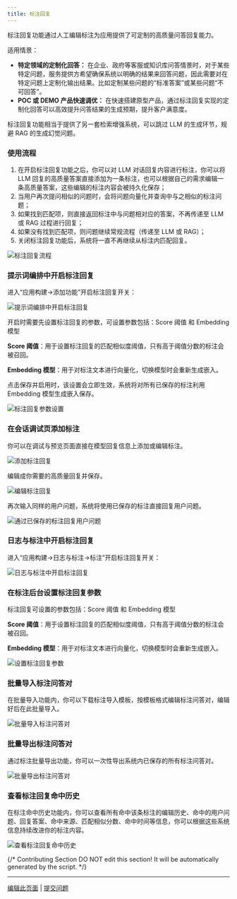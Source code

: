 ```yaml
---
title: 标注回复
---
```


标注回复功能通过人工编辑标注为应用提供了可定制的高质量问答回复能力。

适用情景：

* **特定领域的定制化回答：** 在企业、政府等客服或知识库问答情景时，对于某些特定问题，服务提供方希望确保系统以明确的结果来回答问题，因此需要对在特定问题上定制化输出结果。比如定制某些问题的“标准答案”或某些问题“不可回答”。
* **POC 或 DEMO 产品快速调优：** 在快速搭建原型产品，通过标注回复实现的定制化回答可以高效提升问答结果的生成预期，提升客户满意度。

标注回复功能相当于提供了另一套检索增强系统，可以跳过 LLM 的生成环节，规避 RAG 的生成幻觉问题。

### 使用流程

1. 在开启标注回复功能之后，你可以对 LLM 对话回复内容进行标注，你可以将 LLM 回复的高质量答案直接添加为一条标注，也可以根据自己的需求编辑一条高质量答案，这些编辑的标注内容会被持久化保存；
2. 当用户再次提问相似的问题时，会将问题向量化并查询中与之相似的标注问题；
3. 如果找到匹配项，则直接返回标注中与问题相对应的答案，不再传递至 LLM 或 RAG 过程进行回复；
4. 如果没有找到匹配项，则问题继续常规流程（传递至 LLM 或 RAG）；
5. 关闭标注回复功能后，系统将一直不再继续从标注内匹配回复。

![标注回复流程](https://assets-docs.dify.ai/dify-enterprise-mintlify/zh_CN/guides/annotation/7bebcf85d52f65d5649956f47ed33d43.png)

### 提示词编排中开启标注回复

进入“应用构建->添加功能”开启标注回复开关：

![提示词编排中开启标注回复](https://assets-docs.dify.ai/dify-enterprise-mintlify/zh_CN/guides/annotation/1aaba1cc8c3f7ceece1b4de8ba4b0038.png)

开启时需要先设置标注回复的参数，可设置参数包括：Score 阈值 和 Embedding 模型

**Score 阈值**：用于设置标注回复的匹配相似度阈值，只有高于阈值分数的标注会被召回。

**Embedding 模型**：用于对标注文本进行向量化，切换模型时会重新生成嵌入。

点击保存并启用时，该设置会立即生效，系统将对所有已保存的标注利用 Embedding 模型生成嵌入保存。

![标注回复参数设置](https://assets-docs.dify.ai/dify-enterprise-mintlify/zh_CN/guides/annotation/cf48a6175713ab19c8a0dce5271bb5c2.png)

### 在会话调试页添加标注

你可以在调试与预览页面直接在模型回复信息上添加或编辑标注。

![添加标注回复](https://assets-docs.dify.ai/dify-enterprise-mintlify/zh_CN/guides/annotation/a876fdbcfcae8e9b274fc2985666cc39.png)

编辑成你需要的高质量回复并保存。

![编辑标注回复](https://assets-docs.dify.ai/dify-enterprise-mintlify/zh_CN/guides/annotation/38a546a5959703466597f7e06713b2c6.png)

再次输入同样的用户问题，系统将使用已保存的标注直接回复用户问题。

![通过已保存的标注回复用户问题](https://assets-docs.dify.ai/dify-enterprise-mintlify/zh_CN/guides/annotation/11197a74c9f1f24117f188fb5ebd2632.png)

### 日志与标注中开启标注回复

进入“应用构建->日志与标注->标注”开启标注回复开关：

![日志与标注中开启标注回复](https://assets-docs.dify.ai/dify-enterprise-mintlify/zh_CN/guides/annotation/9244726b55026866de18d225b3b78c73.png)

### 在标注后台设置标注回复参数

标注回复可设置的参数包括：Score 阈值 和 Embedding 模型

**Score 阈值**：用于设置标注回复的匹配相似度阈值，只有高于阈值分数的标注会被召回。

**Embedding 模型**：用于对标注文本进行向量化，切换模型时会重新生成嵌入。

![设置标注回复参数](https://assets-docs.dify.ai/dify-enterprise-mintlify/zh_CN/guides/annotation/0b382b1a804875dc4d387587cd30145d.png)

### 批量导入标注问答对

在批量导入功能内，你可以下载标注导入模板，按模板格式编辑标注问答对，编辑好后在此批量导入。

![批量导入标注问答对](https://assets-docs.dify.ai/dify-enterprise-mintlify/zh_CN/guides/annotation/796d2413092c639907e55b59a38c1527.png)

### 批量导出标注问答对

通过标注批量导出功能，你可以一次性导出系统内已保存的所有标注问答对。

![批量导出标注问答对](https://assets-docs.dify.ai/dify-enterprise-mintlify/zh_CN/guides/annotation/81e38ef807dc5057720d9c2bc46ab469.png)

### 查看标注回复命中历史

在标注命中历史功能内，你可以查看所有命中该条标注的编辑历史、命中的用户问题、回复答案、命中来源、匹配相似分数、命中时间等信息，你可以根据这些系统信息持续改进你的标注内容。

![查看标注回复命中历史](https://assets-docs.dify.ai/dify-enterprise-mintlify/zh_CN/guides/annotation/b3957b38a97e6611006d0fa43b05e52b.png)

{/*
Contributing Section
DO NOT edit this section!
It will be automatically generated by the script.
*/}

---

[编辑此页面](https://github.com/langgenius/dify-docs/edit/main/zh-hans/guides/annotation/annotation-reply.mdx) | [提交问题](https://github.com/langgenius/dify-docs/issues/new?template=docs.yml)

